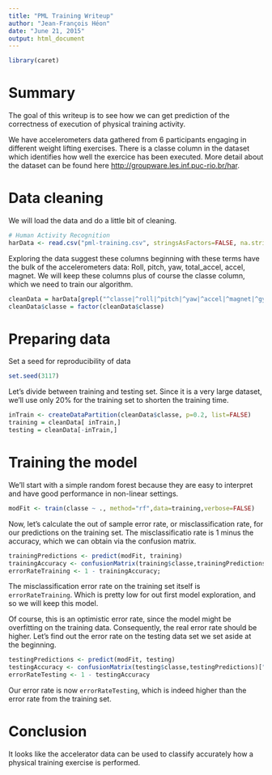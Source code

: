 ```yaml
---
title: "PML Training Writeup"
author: "Jean-François Héon"
date: "June 21, 2015"
output: html_document
---
```

```r
library(caret)
```

# Summary
The goal of this writeup is to see how we can get prediction of the correctness of execution of physical training activity.

We have accelerometers data gathered from 6 participants engaging in different weight lifting exercises. There is a classe column in the dataset which identifies how well the exercice has been executed. More detail about the dataset can be found here <http://groupware.les.inf.puc-rio.br/har>.

# Data cleaning

We will load the data and do a little bit of cleaning. 

```r
# Human Activity Recognition
harData <- read.csv("pml-training.csv", stringsAsFactors=FALSE, na.strings="NA")
```

Exploring the data suggest these columns beginning with these terms have the bulk of the accelerometers data:
Roll, pitch, yaw, total_accel, accel, magnet.
We will keep these columns plus of course the classe column, which we need to train our algorithm.

```r
cleanData = harData[grepl("^classe|^roll|^pitch|^yaw|^accel|^magnet|^gyros|^classe", colnames(harData))]
cleanData$classe = factor(cleanData$classe)
```

# Preparing data
Set a seed for reproducibility of data
```r
set.seed(3117)
```

Let's divide between training and testing set. Since it is a very large dataset, we'll use only 20% for the training set to shorten the training time.
```r
inTrain <- createDataPartition(cleanData$classe, p=0.2, list=FALSE)
training = cleanData[ inTrain,]
testing = cleanData[-inTrain,]
```

# Training the model
We'll start with a simple random forest because they are easy to interpret and have good performance in non-linear settings.
```r
modFit <- train(classe ~ ., method="rf",data=training,verbose=FALSE)
```

Now, let's calculate the out of sample error rate, or misclassification rate, for our predictions on the training set. The misclassificatio rate is 1 minus the accuracy, which we can obtain via the confusion matrix.

```r
trainingPredictions <- predict(modFit, training)
trainingAccuracy <- confusionMatrix(training$classe,trainingPredictions)["Accuracy"]
errorRateTraining <- 1 - trainingAccuracy;
```

The misclassification error rate on the training set itself is `errorRateTraining`. Which is pretty low for out first model exploration, and so we will keep this model. 

Of course, this is an optimistic error rate, since the model might be overfitting on the training data. Consequently, the real error rate should be higher. Let's find out the error rate on the testing data set we set aside at the beginning.

```r
testingPredictions <- predict(modFit, testing)
testingAccuracy <- confusionMatrix(testing$classe,testingPredictions)["Accuracy"]
errorRateTesting <- 1 - testingAccuracy
```

Our error rate is now `errorRateTesting`, which is indeed higher than the error rate from the training set.

# Conclusion
It looks like the accelerator data can be used to classify accurately how a physical training exercise is performed.
